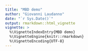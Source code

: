 ```yaml
---
title: "MBD demo"
author: "Giovanni Laudanno"
date: "`r Sys.Date()`"
output: rmarkdown::html_vignette
vignette: >
  %\VignetteIndexEntry{MBD demo}
  %\VignetteEngine{knitr::rmarkdown}
  %\VignetteEncoding{UTF-8}
---
```


<!-- We are beuifbpeg -->

<!-- ```{r} -->
<!-- library(MBD) -->
<!-- ``` -->

<!-- First sim: -->

<!-- ```{r} -->
<!-- p <- MBD:::mbd_sim(pars = c(2.5,0.1,0.1),soc=2,age=10,cond=1,tips_interval=c(0,Inf)) -->

<!-- ``` -->

<!-- Ploerge -->

<!-- ```{r} -->
<!-- plot(L2phylo(p$L)) -->
<!-- ``` -->



